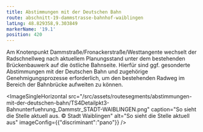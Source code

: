```yaml
---
title: Abstimmungen mit der Deutschen Bahn
route: abschnitt-19-dammstrasse-bahnhof-waiblingen
latLng: 48.829358,9.303849
markerName: '19.1'
position: 420
---
```

Am Knotenpunkt Dammstraße/Fronackerstraße/Westtangente wechselt der Radschnellweg nach aktuellem Planungsstand unter dem bestehenden Brückenbauwerk auf die östliche Bahnseite. Hierfür sind ggf. gesonderte Abstimmungen mit der Deutschen Bahn und zugehörige Genehmigungsprozesse erforderlich, um den bestehenden Radweg im Bereich der Bahnbrücke aufweiten zu können.

<ImageSingleHorizontal src="/src/assets/routesegments/abstimmungen-mit-der-deutschen-bahn/TS4Detailpkt3-Bahnunterfuehrung_Dammstr_STADT-WAIBLINGEN.png" caption="So sieht die Stelle aktuell aus. © Stadt Waiblingen" alt="So sieht die Stelle aktuell aus" imageConfig={{"discriminant":"pano"}} />
